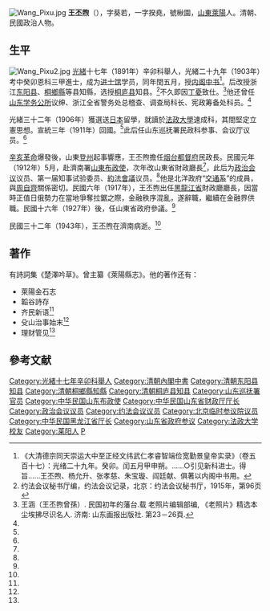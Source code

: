 [[File:Wang_Pixu.jpg|thumb]]
'''王丕煦'''（{{bd|1871年||1943年|catIdx=W王}}），字葵若，一字揆堯，號楸園，[[山東|山東]][[萊陽|萊陽]]人。清朝、民國政治人物。

==生平==
[[File:Wang_Pixu2.jpg|thumb]]
[[光緒|光緒]]十七年（1891年）辛卯科舉人，光緒二十九年（1903年）考中癸卯恩科三甲進士，成为[[进士馆|进士馆]]学员，同年閏五月，授[[内阁中书|内阁中书]]<ref>《大清德宗同天崇运大中至正经文纬武仁孝睿智端俭宽勤景皇帝实录》（卷五百十七）：光绪二十九年。癸卯。闰五月甲申朔。……○引见新科进士。得旨……王丕煦、杨允升、张孝慈、朱宝璇、阎廷献、俱著以内阁中书用。</ref>。后改授浙江[[东阳县|东阳县]]、[[桐乡县_(明朝)|桐鄉縣]]等县知縣，选授[[桐庐县|桐庐县]]知县。<ref name=yf>约法会议秘书厅编，约法会议记录，北京：约法会议秘书厅，1915年，第96页</ref>不久即因[[丁憂|丁憂]]致仕。<ref name=wh>王涵（王丕煦曾孫）. 民国初年的藩台.载 老照片编辑部编, 《老照片》精选本 尘埃拂尽识名人. 济南: 山东画报出版社. 第23－26頁.</ref>他还曾任[[山东学务公所|山东学务公所]]议绅、浙江全省警务处总稽查、调查局科长、宪政筹备处科员。<ref name=yf/>

光緒三十二年（1906年）獲選送[[日本|日本]]留學，就讀於[[法政大學|法政大學]]速成科，其間堅定立憲思想。宣統三年（1911年）回國。<ref name=wh/>此后任山东巡抚署民政科参事、会议厅议员。<ref name=yf/>

[[辛亥革命|辛亥革命]]爆發後，山東[[登州|登州]]起事響應，王丕煦擔任[[烟台都督府|烟台都督府]]民政長。民國元年（1912年）5月，赴濟南署[[山東|山東]][[布政使|布政使]]，次年改山東省財政廳長<ref name=wh/>，此后为[[政治会议|政治会议]]议员、第一届知事试验委员、[[約法會議|約法會議]]议员。<ref name=yf/>他是北洋政府“[[交通系|交通系]]”的成員，與[[周自齊|周自齊]]關係密切。民國六年（1917年），王丕煦出任[[黑龍江省_(中華民國)|黑龍江省]]財政廳廳長，因當時正值日俄勢力在當地爭奪拉鋸之際，金融秩序混亂，遂辭職，繼續在金融界供職。民國十六年（1927年）後，任山東省政府參議。<ref name=wh/>

民國三十二年（1943年），王丕煦在濟南病逝。<ref name=wh/>

==著作==
有詩詞集《楚澤吟草》。曾主纂《萊陽縣志》。他的著作还有：
*萊陽金石志
*韜谷詩存
*齐民新语<ref name=yf/>
*殳山治事始末<ref name=yf/>
*理财管见<ref name=yf/>

==參考文献==
{{commonscat|Wang Pixu}}
{{reflist}}

{{DEFAULTSORT:Wang王}}
{{光緒二十九年癸卯科殿試金榜}}
[[Category:光緒十七年辛卯科舉人|Category:光緒十七年辛卯科舉人]]
[[Category:清朝內閣中書|Category:清朝內閣中書]]
[[Category:清朝东阳县知县|Category:清朝东阳县知县]]
[[Category:清朝桐鄉縣知縣|Category:清朝桐鄉縣知縣]]
[[Category:清朝桐庐县知县|Category:清朝桐庐县知县]]
[[Category:山东巡抚署官员|Category:山东巡抚署官员]]
[[Category:中华民国山东布政使|Category:中华民国山东布政使]]
[[Category:中华民国山东省财政厅厅长|Category:中华民国山东省财政厅厅长]]
[[Category:政治会议议员|Category:政治会议议员]]
[[Category:约法会议议员|Category:约法会议议员]]
[[Category:北京临时参议院议员|Category:北京临时参议院议员]]
[[Category:中华民国黑龙江省厅长|Category:中华民国黑龙江省厅长]]
[[Category:山东省政府参议|Category:山东省政府参议]]
[[Category:法政大学校友|Category:法政大学校友]]
[[Category:莱阳人|Category:莱阳人]]
[[Category:王姓|P]]